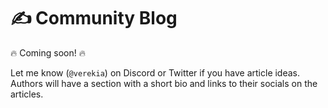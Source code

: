 # ✍️ Community Blog

🔥 Coming soon! 🔥

Let me know (`@verekia`) on Discord or Twitter if you have article ideas. Authors will have a section with a short bio and links to their socials on the articles.

